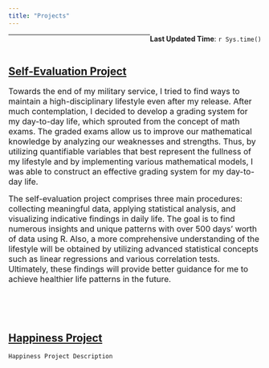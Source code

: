 ```yaml
---
title: "Projects"
---
```

  
[**Last Updated Time**: `r Sys.time()`]{style="float:right"}  
  
  

***  
<br>  

## [Self-Evaluation Project](https://alin-96.github.io/self_evaluation.html)

<font size="3">   Towards the end of my military service, I tried to find ways to maintain a high-disciplinary lifestyle even after my release. After much contemplation, I decided to develop a grading system for my day-to-day life, which sprouted from the concept of math exams. The graded exams allow us to improve our mathematical knowledge by analyzing our weaknesses and strengths. Thus, by utilizing quantifiable variables that best represent the fullness of my lifestyle and by implementing various mathematical models, I was able to construct an effective grading system for my day-to-day life. 
    
  The self-evaluation project comprises three main procedures: collecting meaningful data, applying statistical analysis, and visualizing indicative findings in daily life. The goal is to find numerous insights and unique patterns with over 500 days' worth of data using R. Also, a more comprehensive understanding of the lifestyle will be obtained by utilizing advanced statistical concepts such as linear regressions and various correlation tests. Ultimately, these findings will provide better guidance for me to achieve healthier life patterns in the future.</font>


<br>  
<br>  

## [Happiness Project](https://alin-96.github.io/project_main.html)
    Happiness Project Description 
